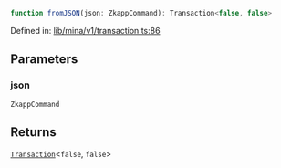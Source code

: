 ```ts
function fromJSON(json: ZkappCommand): Transaction<false, false>
```

Defined in: [lib/mina/v1/transaction.ts:86](https://github.com/o1-labs/o1js/blob/46b9772d07785397c4bd76a102bc9f6730d321bb/src/lib/mina/v1/transaction.ts#L86)

## Parameters

### json

`ZkappCommand`

## Returns

[`Transaction`](../../../type-aliases/Transaction.mdx)\<`false`, `false`\>
